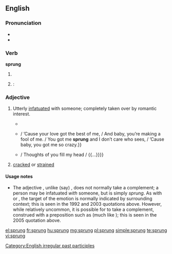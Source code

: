 {{also|Sprung}}
==English==

===Pronunciation===
* {{IPA|/ˈspɻʌɳ/}}
* {{rhymes|ʌŋ}}

===Verb===
'''sprung'''

# {{past participle of|spring}}
# {{alternative form of|sprang|dot=}}: {{simple past of|spring|nocap=1}}

===Adjective===
{{en-adj}}

# {{slang|African American Vernacular English}} Utterly [[infatuated]] with someone; completely taken over by romantic interest.
#* {{quote-song|year=1992|composer=[[w:Sir Mix-a-Lot|Sir Mix-a-Lot]]|title=[[w:Baby Got Back|Baby Got Back]]|album=[[w:Mack Daddy|Mack Daddy]]|passage=I like big butts and I cannot lie. / You other brothers can’t deny / that when a girl walks in / with a itty bitty waist / and a round thing in your face you get '''sprung'''.}}
#* {{quote-song|year=2003|composer=[[w:Beyoncé Knowles|Beyoncé Knowles]] et al.|title=[[w:Crazy in Love (Beyoncé Knowles song)|Crazy In Love]]|album=[[w:Dangerously in Love|Dangerously in Love]]|passage={{...}} / ’Cause your love got the best of me, / And baby, you’re making a fool of me. / You got me '''sprung''' and I don’t care who sees, / ’Cause baby, you got me so crazy.}}
#* {{quote-song|year=2005|composer=[[w:Mariah Carey|Mariah Carey]] et al.|title=Sprung|album=[[w:The Emancipation of Mimi|The Emancipation of Mimi]]|note=bonus track in some editions|passage=’Cause I’m '''sprung''' over you / And ain’t nothin’ I can do / {{...}} / Thoughts of you fill my head / {{...}}}}
# {{obsolete|nautical|of a [[spar]]}} [[crack]]ed or [[strain]]ed

====Usage notes====
* The adjective {{term||sprung|lang=en}}, unlike (say) {{term||infatuated|lang=en}}, does not normally take a complement; a person may be infatuated ''with'' someone, but is simply ''sprung''. As with {{term|crazy|lang=en}} or {{term|gaga|lang=en}}, the target of the emotion is normally indicated by surrounding context; this is seen in the 1992 and 2003 quotations above. However, while relatively uncommon, it is possible for {{term||sprung|lang=en}} to take a complement, construed with a preposition such as {{term|over|lang=en}} (much like {{term||gaga|lang=en}}); this is seen in the 2005 quotation above.

[[Category:English irregular past participles]]

[[el:sprung]]
[[fr:sprung]]
[[hu:sprung]]
[[mg:sprung]]
[[pl:sprung]]
[[simple:sprung]]
[[te:sprung]]
[[vi:sprung]]